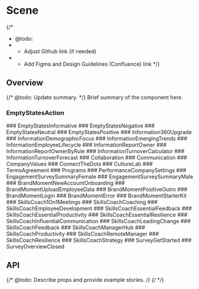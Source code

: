 
<Meta of={SceneStories} />

# Scene

{/*
  * @todo:
  * - Adjust Github link (if needed)
  * - Add Figma and Design Guidelines (Confluence) link
  */}
<ResourceLinks
  sourceCode="https://github.com/cultureamp/kaizen-design-system/tree/main/packages/components/src/Scene"
  figma=""
  designGuidelines=""
  className="!mb-8"
/>

<KaioNotification />

<Installation
  installCommand="yarn add @kaizen/components"
  importStatement='import { Scene } from "@kaizen/components"'
/>

## Overview

{/* @todo: Update summary. */}
Brief summary of the component here.
<Canvas of={SceneStories.EmptyStatesActionStory} />
<Controls of={SceneStories.EmptyStatesActionStory} />


### EmptyStatesAction
<Canvas of={SceneStories.EmptyStatesActionStory} />
### EmptyStatesInformative
<Canvas of={SceneStories.EmptyStatesInformativeStory} />
### EmptyStatesNegative
<Canvas of={SceneStories.EmptyStatesNegativeStory} />
### EmptyStatesNeutral
<Canvas of={SceneStories.EmptyStatesNeutralStory} />
### EmptyStatesPositive
<Canvas of={SceneStories.EmptyStatesPositiveStory} />
### Information360Upgrade
<Canvas of={SceneStories.Information360UpgradeStory} />
### InformationDemographicFocus
<Canvas of={SceneStories.InformationDemographicFocusStory} />
### InformationEmergingTrends
<Canvas of={SceneStories.InformationEmergingTrendsStory} />
### InformationEmployeeLifecycle
<Canvas of={SceneStories.InformationEmployeeLifecycleStory} />
### InformationReportOwner
<Canvas of={SceneStories.InformationReportOwnerStory} />
### InformationReportOwnerByRule
<Canvas of={SceneStories.InformationReportOwnerByRuleStory} />
### InformationTurnoverCalculator
<Canvas of={SceneStories.InformationTurnoverCalculatorStory} />
### InformationTurnoverForecast
<Canvas of={SceneStories.InformationTurnoverForecastStory} />
### Collaboration
<Canvas of={SceneStories.CollaborationStory} />
### Communication
<Canvas of={SceneStories.CommunicationStory} />
### CompanyValues
<Canvas of={SceneStories.CompanyValuesStory} />
### ConnectTheDots
<Canvas of={SceneStories.ConnectTheDotsStory} />
### CultureLab
<Canvas of={SceneStories.CultureLabStory} />
### TermsAgreement
<Canvas of={SceneStories.TermsAgreementStory} />
### Programs
<Canvas of={SceneStories.ProgramsStory} />
### PerformanceCompanySettings
<Canvas of={SceneStories.PerformanceCompanySettingsStory} />
### EngagementSurveySummaryFemale
<Canvas of={SceneStories.EngagementSurveySummaryFemaleStory} />
### EngagementSurveySummaryMale
<Canvas of={SceneStories.EngagementSurveySummaryMaleStory} />
### BrandMomentNewAccountOnboarding
<Canvas of={SceneStories.BrandMomentNewAccountOnboardingStory} />
### BrandMomentUploadEmployeeData
<Canvas of={SceneStories.BrandMomentUploadEmployeeDataStory} />
### BrandMomentPositiveOutro
<Canvas of={SceneStories.BrandMomentPositiveOutroStory} />
### BrandMomentLogin
<Canvas of={SceneStories.BrandMomentLoginStory} />
### BrandMomentError
<Canvas of={SceneStories.BrandMomentErrorStory} />
### BrandMomentStarterKit
<Canvas of={SceneStories.BrandMomentStarterKitStory} />
### SkillsCoach1On1Meetings
<Canvas of={SceneStories.SkillsCoach1On1MeetingsStory} />
### SkillsCoachCoaching
<Canvas of={SceneStories.SkillsCoachCoachingStory} />
### SkillsCoachEmployeeDevelopment
<Canvas of={SceneStories.SkillsCoachEmployeeDevelopmentStory} />
### SkillsCoachEssentialFeedback
<Canvas of={SceneStories.SkillsCoachEssentialFeedbackStory} />
### SkillsCoachEssentialProductivity
<Canvas of={SceneStories.SkillsCoachEssentialProductivityStory} />
### SkillsCoachEssentialResilience
<Canvas of={SceneStories.SkillsCoachEssentialResilienceStory} />
### SkillsCoachInfluentialCommunication
<Canvas of={SceneStories.SkillsCoachInfluentialCommunicationStory} />
### SkillsCoachLeadingChange
<Canvas of={SceneStories.SkillsCoachLeadingChangeStory} />
### SkillsCoachFeedback
<Canvas of={SceneStories.SkillsCoachFeedbackStory} />
### SkillsCoachManagerHub
<Canvas of={SceneStories.SkillsCoachManagerHubStory} />
### SkillsCoachProductivity
<Canvas of={SceneStories.SkillsCoachProductivityStory} />
### SkillsCoachRemoteManager
<Canvas of={SceneStories.SkillsCoachRemoteManagerStory} />
### SkillsCoachResilience
<Canvas of={SceneStories.SkillsCoachResilienceStory} />
### SkillsCoachStrategy
<Canvas of={SceneStories.SkillsCoachStrategyStory} />
### SurveyGetStarted
<Canvas of={SceneStories.SurveyGetStartedStory} />
### SurveyOverviewClosed
<Canvas of={SceneStories.SurveyOverviewClosedStory} />

## API

{/* @todo: Describe props and provide example stories. */}
{/* <DocsStory of={SceneStories.Reversed} /> */}
